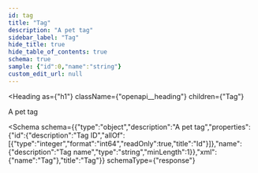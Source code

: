 ```yaml
---
id: tag
title: "Tag"
description: "A pet tag"
sidebar_label: "Tag"
hide_title: true
hide_table_of_contents: true
schema: true
sample: {"id":0,"name":"string"}
custom_edit_url: null
---
```



<Heading
  as={"h1"}
  className={"openapi__heading"}
  children={"Tag"}
>
</Heading>



A pet tag

<Schema
  schema={{"type":"object","description":"A pet tag","properties":{"id":{"description":"Tag ID","allOf":[{"type":"integer","format":"int64","readOnly":true,"title":"Id"}]},"name":{"description":"Tag name","type":"string","minLength":1}},"xml":{"name":"Tag"},"title":"Tag"}}
  schemaType={"response"}
>
  
</Schema>
            